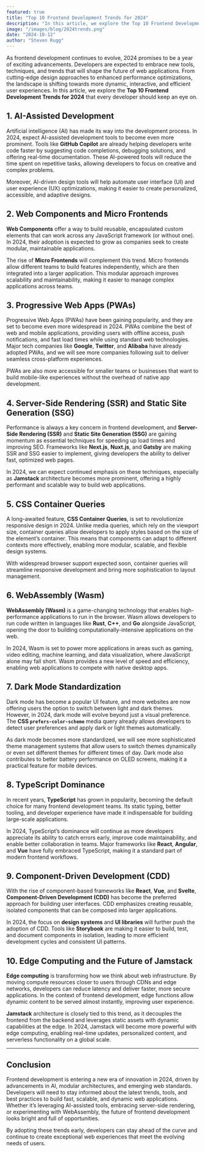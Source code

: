 ```yaml
---
featured: true
title: "Top 10 Frontend Development Trends for 2024"
description: "In this article, we explore the Top 10 Frontend Development Trends for 2024 that every developer should keep an eye on."
image: "/images/blog/2024trends.png"
date: "2024-10-12"
author: "Steven Rugg"
---
```


As frontend development continues to evolve, 2024 promises to be a year of exciting advancements. Developers are expected to embrace new tools, techniques, and trends that will shape the future of web applications. From cutting-edge design approaches to enhanced performance optimizations, the landscape is shifting towards more dynamic, interactive, and efficient user experiences. In this article, we explore the **Top 10 Frontend Development Trends for 2024** that every developer should keep an eye on.

## 1. AI-Assisted Development

Artificial intelligence (AI) has made its way into the development process. In 2024, expect AI-assisted development tools to become even more prominent. Tools like **GitHub Copilot** are already helping developers write code faster by suggesting code completions, debugging solutions, and offering real-time documentation. These AI-powered tools will reduce the time spent on repetitive tasks, allowing developers to focus on creative and complex problems.

Moreover, AI-driven design tools will help automate user interface (UI) and user experience (UX) optimizations, making it easier to create personalized, accessible, and adaptive designs.

## 2. Web Components and Micro Frontends

**Web Components** offer a way to build reusable, encapsulated custom elements that can work across any JavaScript framework (or without one). In 2024, their adoption is expected to grow as companies seek to create modular, maintainable applications. 

The rise of **Micro Frontends** will complement this trend. Micro frontends allow different teams to build features independently, which are then integrated into a larger application. This modular approach improves scalability and maintainability, making it easier to manage complex applications across teams.

## 3. Progressive Web Apps (PWAs)

Progressive Web Apps (PWAs) have been gaining popularity, and they are set to become even more widespread in 2024. PWAs combine the best of web and mobile applications, providing users with offline access, push notifications, and fast load times while using standard web technologies. Major tech companies like **Google**, **Twitter**, and **Alibaba** have already adopted PWAs, and we will see more companies following suit to deliver seamless cross-platform experiences.

PWAs are also more accessible for smaller teams or businesses that want to build mobile-like experiences without the overhead of native app development.

## 4. Server-Side Rendering (SSR) and Static Site Generation (SSG)

Performance is always a key concern in frontend development, and **Server-Side Rendering (SSR)** and **Static Site Generation (SSG)** are gaining momentum as essential techniques for speeding up load times and improving SEO. Frameworks like **Next.js**, **Nuxt.js**, and **Gatsby** are making SSR and SSG easier to implement, giving developers the ability to deliver fast, optimized web pages.

In 2024, we can expect continued emphasis on these techniques, especially as **Jamstack** architecture becomes more prominent, offering a highly performant and scalable way to build web applications.

## 5. CSS Container Queries

A long-awaited feature, **CSS Container Queries**, is set to revolutionize responsive design in 2024. Unlike media queries, which rely on the viewport size, container queries allow developers to apply styles based on the size of the element’s container. This means that components can adapt to different contexts more effectively, enabling more modular, scalable, and flexible design systems.

With widespread browser support expected soon, container queries will streamline responsive development and bring more sophistication to layout management.

## 6. WebAssembly (Wasm)

**WebAssembly (Wasm)** is a game-changing technology that enables high-performance applications to run in the browser. Wasm allows developers to run code written in languages like **Rust**, **C++**, and **Go** alongside JavaScript, opening the door to building computationally-intensive applications on the web.

In 2024, Wasm is set to power more applications in areas such as gaming, video editing, machine learning, and data visualization, where JavaScript alone may fall short. Wasm provides a new level of speed and efficiency, enabling web applications to compete with native desktop apps.

## 7. Dark Mode Standardization

Dark mode has become a popular UI feature, and more websites are now offering users the option to switch between light and dark themes. However, in 2024, dark mode will evolve beyond just a visual preference. The **CSS `prefers-color-scheme`** media query already allows developers to detect user preferences and apply dark or light themes automatically.

As dark mode becomes more standardized, we will see more sophisticated theme management systems that allow users to switch themes dynamically or even set different themes for different times of day. Dark mode also contributes to better battery performance on OLED screens, making it a practical feature for mobile devices.

## 8. TypeScript Dominance

In recent years, **TypeScript** has grown in popularity, becoming the default choice for many frontend development teams. Its static typing, better tooling, and developer experience have made it indispensable for building large-scale applications. 

In 2024, TypeScript’s dominance will continue as more developers appreciate its ability to catch errors early, improve code maintainability, and enable better collaboration in teams. Major frameworks like **React**, **Angular**, and **Vue** have fully embraced TypeScript, making it a standard part of modern frontend workflows.

## 9. Component-Driven Development (CDD)

With the rise of component-based frameworks like **React**, **Vue**, and **Svelte**, **Component-Driven Development (CDD)** has become the preferred approach for building user interfaces. CDD emphasizes creating reusable, isolated components that can be composed into larger applications. 

In 2024, the focus on **design systems** and **UI libraries** will further push the adoption of CDD. Tools like **Storybook** are making it easier to build, test, and document components in isolation, leading to more efficient development cycles and consistent UI patterns.

## 10. Edge Computing and the Future of Jamstack

**Edge computing** is transforming how we think about web infrastructure. By moving compute resources closer to users through CDNs and edge networks, developers can reduce latency and deliver faster, more secure applications. In the context of frontend development, edge functions allow dynamic content to be served almost instantly, improving user experience.

**Jamstack** architecture is closely tied to this trend, as it decouples the frontend from the backend and leverages static assets with dynamic capabilities at the edge. In 2024, Jamstack will become more powerful with edge computing, enabling real-time updates, personalized content, and serverless functionality on a global scale.

---

## Conclusion

Frontend development is entering a new era of innovation in 2024, driven by advancements in AI, modular architectures, and emerging web standards. Developers will need to stay informed about the latest trends, tools, and best practices to build fast, scalable, and dynamic web applications. Whether it’s leveraging AI-assisted tools, embracing server-side rendering, or experimenting with WebAssembly, the future of frontend development looks bright and full of opportunities.

By adopting these trends early, developers can stay ahead of the curve and continue to create exceptional web experiences that meet the evolving needs of users.

